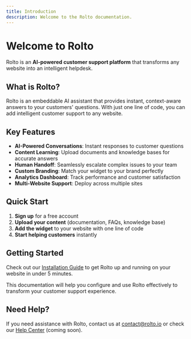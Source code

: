 ```yaml
---
title: Introduction
description: Welcome to the Rolto documentation.
---
```


# Welcome to Rolto

Rolto is an **AI-powered customer support platform** that transforms any website into an intelligent helpdesk.

## What is Rolto?

Rolto is an embeddable AI assistant that provides instant, context-aware answers to your customers' questions. With just one line of code, you can add intelligent customer support to any website.

## Key Features

- **AI-Powered Conversations**: Instant responses to customer questions
- **Content Learning**: Upload documents and knowledge bases for accurate answers
- **Human Handoff**: Seamlessly escalate complex issues to your team
- **Custom Branding**: Match your widget to your brand perfectly
- **Analytics Dashboard**: Track performance and customer satisfaction
- **Multi-Website Support**: Deploy across multiple sites

## Quick Start

1. **Sign up** for a free account
2. **Upload your content** (documentation, FAQs, knowledge base)
3. **Add the widget** to your website with one line of code
4. **Start helping customers** instantly

## Getting Started

Check out our [Installation Guide](/docs/installation) to get Rolto up and running on your website in under 5 minutes.

This documentation will help you configure and use Rolto effectively to transform your customer support experience.

## Need Help?

If you need assistance with Rolto, contact us at [contact@rolto.io](mailto:contact@rolto.io) or check our [Help Center](https://help.rolto.io) (coming soon).
